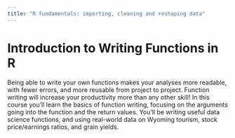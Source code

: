 ```yaml
---
title: "R fundamentals: importing, cleaning and reshaping data"
---
```


# Introduction to Writing Functions in R {.unnumbered}
Being able to write your own functions makes your analyses more readable, with 
fewer errors, and more reusable from project to project. Function writing will
increase your productivity more than any other skill! In this course you'll 
learn the basics of function writing, focusing on the arguments going into the 
function and the return values. You'll be writing useful data science functions,
and using real-world data on Wyoming tourism, stock price/earnings ratios, and 
grain yields.

